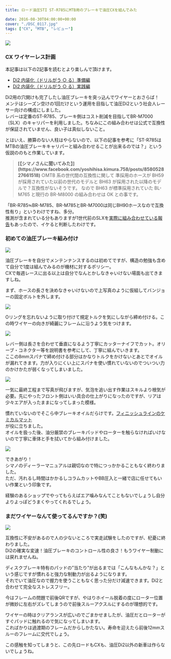 ---
title: ロード油圧STI ST-R785にMTB用のブレーキで油圧CXを組んでみた

date: 2016-08-30T04:00:00+00:00
cover: "./DSC_0117.jpg"
tags: ["CX", "MTB", "レビュー"]
---

![ ](./DSC_0117.jpg)

### CX ワイヤーレス計画

本記事は以下の2記事を読むとより楽しんで頂けます。

- [Di2 内装化（ドリルがう ○ る）準備編](/post/2016/08/di2drill_1/)
- [Di2 内装化（ドリルがう ○ る）実践編](/post/2016/08/di2drill_2/)

Di2用の穴開けも完了したし油圧ブレーキを突っ込んでワイヤーとおさらば！  
メンテはシーズン空けの1回だけという運用を目指して油圧Di2という社会人レーサー向けの構成にしました。  
レバーは定番のST-R785、ブレーキ側はコスト削減を目指してBR-M7000（SLX）のキャリパーを利用しました。ちなみにこの組み合わせは公式で互換性が保証されていません、良い子は真似しないこと。

とはいえ、勝算のない人柱はやらないので、以下の記事を参考に「ST-R785はMTBの油圧ブレーキキャリパーと組み合わせることが出来るのでは？」という仮説ののもと作業しています。

> <b>
>   [【シマノさんに聞いてみた】](https://www.facebook.com/yoshihisa.kimura.758/posts/858052827661518)
> </b>
> ○MTB 系の世代間の互換性に関して 準採用のホースが BH59 が採用されていた以前の世代のモデルと
> BH63 が採用された以降のモデルで？互換性がないそうです。 なので BH63 が標準採用されていた
> BL-M765 と現行の BR-M8000 の組み合わせは OK との事です。

「BR-R785≒BR-M785、BR-M785とBR-M7000は同じBH90ホースなので互換性有り」というわけですね、多分。  
推測が含まれている分もありますが1世代前のSLXを<a href="http://ysroad.co.jp/omiya/2015/11/20/1724" target="_blank">実際に組み合わせている報告</a>もあったので、イケると判断したわけです。

<h3>初めての油圧ブレーキ組み付け</h3>

![ ](./DSC_0114.jpg)

油圧ブレーキを自分でメンテンナンスするのは初めてですが、構造の勉強も含めて自分で1度は組んでみるのが機材に対するポリシー。  
CXで毎週レースに出る以上は自分でなんとかしなきゃいけない場面も出てきますしね。

まず、ホースの長さを決めなきゃいけないので上写真のように仮組してバンジョーの固定ボルトを外します。

![ ](./DSC_0116.jpg)

Oリングを忘れないように取り付けて規定トルクを気にしながら締め付ける。この時ワイヤーの向きが綺麗にフレームに沿うよう気をつけます。

![ ](./DSC_0118.jpg)

レバー側は長さを合わせて垂直になるよう丁寧にカッターナイフでカット。オリーブ・コネクター等を説明書を参考にして、丁寧に組んでいきます。  
ここの8mmスパナで締め付ける部分はかなりトルクをかけないとあとでオイルが漏れてきます。力が入りにくい上にスパナを使い慣れていないのでついつい力のかけかたが弱くなってしまいました。

![ ](./DSC_0119.jpg)

一気に最終工程まで写真が飛びますが、気泡を追い出す作業はスキルより根気が必要。先にやったフロント側はいい具合の仕上がりになったのですが、リアは少々エアが入ったままになってしまった模様。

慣れていないのでそこら中ブレーキオイルだらけです。<a href="https://www.amazon.co.jp/dp/B00Z779WMI/" target="_blank">フィニッシュラインのケミカルマット</a>  
が役に立ちました。  
オイルを扱った後、油分厳禁のブレーキパッドやローターを触らなければいけないので丁寧に車体と手を拭いてから組み付けました。

![ ](./DSC_0120.jpg)

できあがり！  
シマノのディーラーマニュアルは親切なので特につっかかることもなく終わりました。  
ただ、汚れるし時間はかかるしコラムカットやBB圧入と一緒で店に任せてもいい作業という印象です。

経験のあるショップでやってもらえばエア噛みなんてこともないでしょうし自分よりよっぽどうまくやってくれるでしょう。

### まだワイヤーなんて使ってるんですか？(笑)

![ ](./DSC_0121.jpg)

互換性に不安があるので人の少ないところで実走試験をしたのですが、杞憂に終わりました。  
Di2の確実な変速！油圧ブレーキのコントロール性の良さ！もうワイヤー制動には戻れませんね。

ディスクブレーキ特有のパッドの&#8221;当たり&#8221;が出るまでは「こんなもんかな？」という感じですが慣れると強力な制動力が出るようになります。  
それでいて油圧なので握力を使うこともなく思った分だけ減速できます。Di2と合わせて完全なストレスフリー。

今はフレームの問題で前後QRですが、やはりホイール脱着の度にローター位置が微妙に左右がズレてしまうので前後スルーアクスルにするのが理想的です。

ワイヤーの時はクリアランスが広いのでごまかせましたが、油圧だとローターがすぐパッドに触れるので気になってしまいます。  
こればかりは過渡期のフレームだからしかたない。寿命を迎えたら前後12mmスルーのフレームに交代でしょう。

この感触を知ってしまうと、この先ロードもCXも、油圧Di2以外の新車は作らないでしょうね。

<LinkBox isAmazonLink url="https://www.amazon.co.jp/dp/B00VHJLCWS/" />

